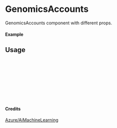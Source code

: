 
<Meta of={GenomicsAccounts} title="Azure/AiMachineLearning/GenomicsAccounts" />

# GenomicsAccounts

GenomicsAccounts component with different props.

#### Example

<Canvas of={GenomicsAccounts.Primary} />

## Usage

```ts
import { GenomicsAccounts } from "yadl-ui";

const Example = () => {
  return (
      <GenomicsAccounts />
  );
};

export default Example;
```

#### Credits
[Azure/AiMachineLearning](https://learn.microsoft.com/en-us/azure/architecture/icons/)
